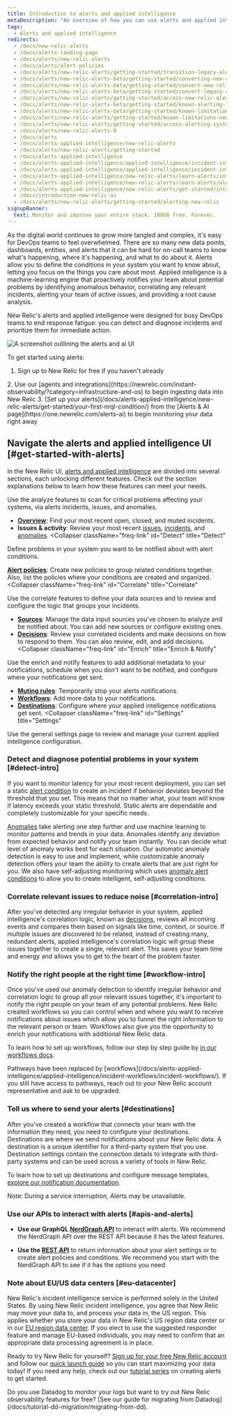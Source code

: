 ```yaml
---
title: Introduction to alerts and applied intelligence
metaDescription: "An overview of how you can use alerts and applied intelligence to monitor your systems and be notified when things go wrong, and when they're starting to go wrong."
tags:
  - Alerts and applied intelligence
redirects:
  - /docs/new-relic-alerts
  - /docs/alerts-landing-page
  - /docs/alerts/new-relic-alerts
  - /docs/alerts/alert-policies
  - /docs/alerts/new-relic-alerts/getting-started/transition-legacy-alerting-new-relic-alerts
  - /docs/alerts/new-relic-alerts-beta/getting-started/converting-new-relic-alerts-v2-v3
  - /docs/alerts/new-relic-alerts-beta/getting-started/convert-new-relic-alerts-v2-v3
  - /docs/alerts/new-relic-alerts-beta/getting-started/convert-legacy-alerting-new-relic-alerts
  - /docs/alerts/new-relic-alerts/getting-started/access-new-relic-alerts-legacy-alerting
  - /docs/alerts/new-relic-alerts-beta/getting-started/known-alerting-limitations-v3
  - /docs/alerts/new-relic-alerts-beta/getting-started/known-limitations-new-relic-alerts
  - /docs/alerts/new-relic-alerts/getting-started/known-limitations-new-relic-alerts
  - /docs/alerts/new-relic-alerts/getting-started/access-alerting-systems-new-relic
  - /docs/alerts/new-relic-alerts-0
  - /docs/alerts
  - /docs/alerts-applied-intelligence/new-relic-alerts
  - /docs/alerts/new-relic-alerts/getting-started
  - /docs/alerts-applied-intelligence
  - /docs/alerts-applied-intelligence/applied-intelligence/incident-intelligence/get-started-incident-intelligence
  - /docs/alerts-applied-intelligence/applied-intelligence/incident-intelligence/use-incident-intelligence
  - /docs/alerts-applied-intelligence/new-relic-alerts/learn-alerts/introduction-alerts
  - /docs/alerts-applied-intelligence/new-relic-alerts/learn-alerts/alerts-concepts-workflow
  - /docs/alerts-applied-intelligence/new-relic-alerts/get-started/introduction-applied-intelligence/
  - /docs/introduction-new-relic-ai
  - /docs/alerts/new-relic-alerts/getting-started/alerting-new-relic
signupBanner:
  text: Monitor and improve your entire stack. 100GB free. Forever.
---
```



As the digital world continues to grow more tangled and complex, it's easy for DevOps teams to feel overwhelmed. There are so many new data points, dashboards, entities, and alerts that it can be hard for on-call teams to know what's happening, where it's happening, and what to do about it. Alerts allow you to define the conditions in your system you want to know about, letting you focus on the things you care about most. Applied intelligence is a machine-learning engine that proactively notifies your team about potential problems by identifying anomalous behavior, correlating any relevant incidents, alerting your team of active issues, and providing a root cause analysis. 

New Relic's alerts and applied intelligence were designed for busy DevOps teams to end response fatigue: you can detect and diagnose incidents and prioritize them for immediate action. 

<img
  title="Alerts and AI homepage"
  alt="A screenshot outlining the alerts and ai UI"
  src={alertsAlertsandAiOverviewPage}
/>

To get started using alerts:

1. Sign up to New Relic for free if you haven't already

<InlineSignup/>
2. Use our [agents and integrations](https://newrelic.com/instant-observability/?category=infrastructure-and-os) to begin ingesting data into New Relic
3. [Set up your alerts](/docs/alerts-applied-intelligence/new-relic-alerts/get-started/your-first-nrql-condition/) from the [Alerts & AI page](https://one.newrelic.com/alerts-ai) to begin monitoring your data right away

## Navigate the alerts and applied intelligence UI [#get-started-with-alerts]

In the New Relic UI, [alerts and applied intelligence](https://one.newrelic.com/alerts-ai) are divided into several sections, each unlocking different features. Check out the section explanations below to learn how these features can meet your needs.

<CollapserGroup>
  <Collapser
    className="freq-link"
    id="Analyze"
    title="Analyze"
  >
Use the analyze features to scan for critical problems affecting your systems, via alerts incidents, issues, and anomalies.

* **[Overview](/docs/alerts-applied-intelligence/new-relic-alerts/get-started/alerts-ai-overview-page)**: Find your most recent open, closed, and muted incidents.
* **Issues & activity**: Review your most recent [issues](/docs/alerts-applied-intelligence/new-relic-alerts/get-started/alerts-ai-overview-page/#issues), [incidents](/docs/alerts-applied-intelligence/new-relic-alerts/get-started/alerts-ai-overview-page/#incidents), and [anomalies](/docs/alerts-applied-intelligence/new-relic-alerts/get-started/alerts-ai-overview-page/#anomalies).
  </Collapser>
  <Collapser
    className="freq-link"
    id="Detect"
    title="Detect"
  >
Define problems in your system you want to be notified about with alert conditions.

**[Alert policies](/docs/alerts-applied-intelligence/new-relic-alerts/alert-policies/create-edit-or-find-alert-policy/)**: Create new policies to group related conditions together. Also, list the policies where your conditions are created and organized.
  </Collapser>
  <Collapser
    className="freq-link"
    id="Correlate"
    title="Correlate"
  >
Use the correlate features to define your data sources and to review and configure the logic that groups your incidents.

* **[Sources](/docs/alerts-applied-intelligence/applied-intelligence/incident-intelligence/change-applied-intelligence-correlation-logic-decisions#configure-sources)**: Manage the data input sources you've chosen to analyze and be notified about. You can add new sources or configure existing ones.
* **[Decisions](/docs/alerts-applied-intelligence/applied-intelligence/incident-intelligence/change-applied-intelligence-correlation-logic-decisions)**: Review your correlated incidents and make decisions on how to respond to them. You can also review, edit, and add decisions.
  </Collapser>
  <Collapser
    className="freq-link"
    id="Enrich"
    title="Enrich & Notify"
  >
Use the enrich and notify features to add additional metadata to your notifications, schedule when you don't want to be notified, and configure where your notifications get sent.

* **[Muting rules](/docs/alerts-applied-intelligence/new-relic-alerts/alert-notifications/muting-rules-suppress-notifications/)**: Temporarily stop your alerts notifications.
* **[Workflows](/docs/alerts-applied-intelligence/applied-intelligence/incident-workflows/incident-workflows/)**: Add more data to your notifications.
* **[Destinations](/docs/alerts-applied-intelligence/notifications/destinations)**: Configure where your applied intelligence notifications get sent.
  </Collapser>
  <Collapser
    className="freq-link"
    id="Settings"
    title="Settings"
  >
Use the general settings page to review and manage your current applied intelligence configuration.
  </Collapser>
</CollapserGroup>

### Detect and diagnose potential problems in your system [#detect-intro]

If you want to monitor latency for your most recent deployment, you can set a static [alert condition](/docs/alerts-applied-intelligence/new-relic-alerts/alert-conditions/create-alert-conditions/) to create an incident if behavior deviates beyond the threshold that you set. This means that no matter what, your team will know if latency exceeds your static threshold. Static alerts are dependable and completely customizable for your specific needs.

[Anomalies](/docs/alerts-applied-intelligence/applied-intelligence/anomaly-detection/anomaly-detection-applied-intelligence) take alerting one step further and use machine learning to monitor patterns and trends in your data. Anomalies identify any deviation from expected behavior and notify your team instantly. You can decide what level of anomaly works best for each situation. Our automatic anomaly detection is easy to use and implement, while customizable anomaly detection offers your team the ability to create alerts that are just right for you. We also have self-adjusting monitoring which uses [anomaly alert conditions](/docs/alerts-applied-intelligence/applied-intelligence/anomaly-detection/custom-anomalies/) to allow you to create intelligent, self-adjusting conditions.

### Correlate relevant issues to reduce noise [#correlation-intro]

After you've detected any irregular behavior in your system, applied intelligence's correlation logic, known as [decisions](/docs/alerts-applied-intelligence/applied-intelligence/incident-intelligence/change-applied-intelligence-correlation-logic-decisions/), reviews all incoming events and compares them based on signals like time, context, or source. If multiple issues are discovered to be related, instead of creating many, redundant alerts, applied intelligence's correlation logic will group these issues together to create a single, relevant alert. This saves your team time and energy and allows you to get to the heart of the problem faster. 

### Notify the right people at the right time [#workflow-intro]

Once you've used our anomaly detection to identify irregular behavior and correlation logic to group all your relevant issues together, it's important to notify the right people on your team of any potential problems. New Relic created workflows so you can control when and where you want to receive notifications about issues which allow you to funnel the right information to the relevant person or team. Workflows also give you the opportunity to enrich your notifications with additional New Relic data.

To learn how to set up workflows, follow our step by step guide by [in our workflows docs](/docs/alerts-applied-intelligence/applied-intelligence/incident-workflows/incident-workflows).

<Callout variant="important">
  Pathways have been replaced by [workflows](/docs/alerts-applied-intelligence/applied-intelligence/incident-workflows/incident-workflows/).
  If you still have access to pathways, reach out to your New Relic account representative and ask to be upgraded.
</Callout>

### Tell us where to send your alerts [#destinations]

After you've created a workflow that connects your team with the information they need,  you need to configure your destinations. Destinations are where we send notifications about your New Relic data. A destination is a unique identifier for a third-party system that you use. Destination settings contain the connection details to integrate with third-party systems and can be used across a variety of tools in New Relic.

To learn how to set up destinations and configure message templates, [explore our notification documentation](/docs/alerts-applied-intelligence/notifications/destinations/).

Note: During a service interruption, Alerts may be unavailable.

### Use our APIs to interact with alerts [#apis-and-alerts]

* **Use our GraphQL [NerdGraph API](/docs/alerts/alerts-nerdgraph/nerdgraph-examples/nerdgraph-api-examples)** to interact with alerts. We recommend the NerdGraph API over the REST API because it has the latest features.

* **Use the [REST API](/docs/alerts/rest-api-alerts/new-relic-alerts-rest-api/rest-api-calls-new-relic-alerts)** to return information about your alert settings or to create alert policies and conditions. We recommend you start with the NerdGraph API to see if it has the options you need.

### Note about EU/US data centers [#eu-datacenter]

New Relic's incident intelligence service is performed solely in the United States. By using New Relic incident intelligence, you agree that New Relic may move your data to, and process your data in, the US region. This applies whether you store your data in New Relic's US region data center or in our [EU region data center](/docs/accounts/accounts-billing/account-setup/choose-your-data-center/). If you elect to use the suggested responder feature and manage EU-based individuals, you may need to confirm that an appropriate data processing agreement is in place.

Ready to try New Relic for yourself? [Sign up for your free New Relic account](https://newrelic.com/signup) and follow our [quick launch guide](/docs/new-relic-solutions/get-started/quick-launch-guide/) so you can start maximizing your data today! If you need any help, check out our [tutorial series](/docs/tutorial-create-alerts/create-new-relic-alerts/) on creating alerts to get started.

<Callout variant="tip">
Do you use Datadog to monitor your logs but want to try out New Relic observability features for free? [See our guide for migrating from Datadog](/docs/tutorial-dd-migration/migrating-from-dd).
</Callout>